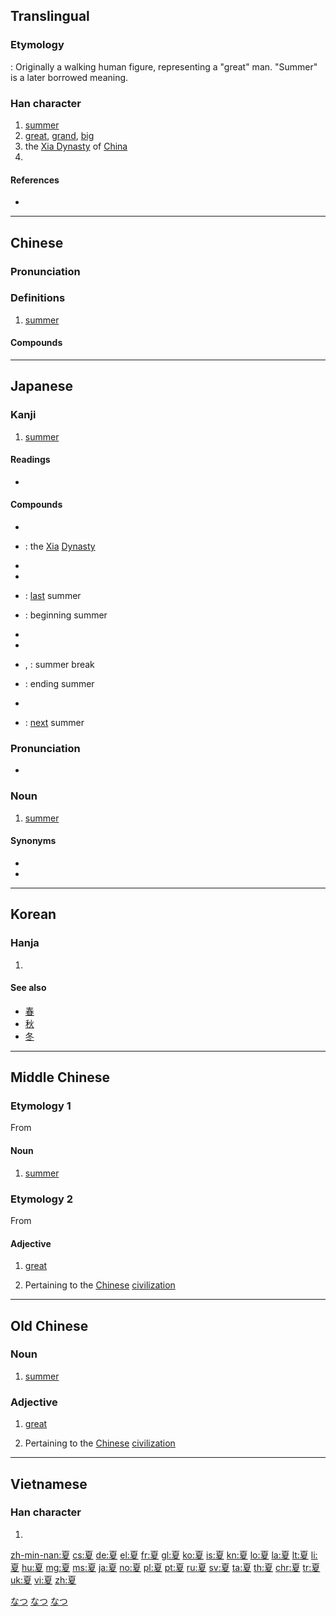 ==Translingual==
{{stroke order|strokes=10}}

===Etymology===
{{Han etyl}}
{{liushu|p}}: Originally a walking human figure, representing a "great" man. "Summer" is a later borrowed meaning.

===Han character===
{{Han char|rn=35|rad=夊|as=07|sn=10|four=10247|canj=MUHE|ids=⿱𦣻夂}}

# [[summer]]
# [[great]], [[grand]], [[big]]
# the [[Xia Dynasty]] of [[China]]
# {{surname|lang=zh}}

====References====
* {{Han ref|kx=0245.120|dkj=05720|dj=0485.290|hdz=20869.100|uh=590F|ud=22799|bh=AE4C|bd=44620}}

----

==Chinese==
{{zh-forms}}

===Pronunciation===
{{zh-pron
|m=xià |ma=zh-xià.ogg
|c=haa6,gaa2
|h=pfs=ha
|md=
|mn=hā/hē
|w=
|mc=y
|oc=y
|cat=n
}}

===Definitions===
{{zh-hanzi}}

# [[summer]]

====Compounds====
{{der3
|{{zh-l|夏播}}
|{{zh-l|夏布}}
|{{zh-l|夏季}}
|{{zh-l|夏曆}}
|{{zh-l|夏糧}}
|{{zh-l|夏令}}
|{{zh-l|夏令時}}
|{{zh-l|夏令營}}
|{{zh-l|夏日}}
|{{zh-l|夏時制}}
|{{zh-l|夏熟}}
|{{zh-l|夏天}}
|{{zh-l|夏衣}}
|{{zh-l|夏至}}
|{{zh-l|夏至草}}
|{{zh-l|夏至點}}
|{{zh-l|夏至線}}
|{{zh-l|夏裝}}
}}
----

==Japanese==

===Kanji===
{{ja-kanji|grade=2|rs=夊07}}

# [[summer]]

====Readings====
* {{ja-readings
|goon=[[げ]] (ge)
|kanon=[[か]] (ka)
|kun=[[なつ]] (natsu)}}

====Compounds====
{{top3}}
* {{ja-r|夏時|げし}}
* {{ja-r|夏朝|^かちょう}}: the [[xia|Xia]] [[dynasty|Dynasty]]
* {{ja-r|夏炉冬扇|かろとうせん}}
* {{ja-r|夏至|げし}}
{{mid3}}
* {{ja-r|昨夏|さっか}}: [[last]] summer
* {{ja-r|初夏|しょか}}: beginning summer
* {{ja-r|夏鳥|なつどり}}
* {{ja-r|夏場|なつば}}
{{mid3}}
* {{ja-r|夏休|なつやすみ}}, {{ja-r|夏休み|なつやすみ}}: summer break
* {{ja-r|晩夏|ばんか}}: ending summer
* {{ja-r|立夏|りっか}}
* {{ja-r|翌夏|よくなつ}}: [[next]] summer
{{bottom}}

===Pronunciation===
{{ja-kanjitab|なつ|yomi=k}}
* {{ja-accent-common|o|な|つ}}

===Noun===
{{ja-noun|なつ}}

# [[summer]] {{gloss|season}}

====Synonyms====
* {{ja-r|夏季|かき}}
* {{ja-r|夏期|かき}}

[[Category:1000 Japanese basic words|なつ]]
[[Category:ja:Calendar terms|なつ]]
[[Category:ja:Seasons|なつ]]

----

==Korean==

===Hanja===
{{ko-hanja|hangeul=[[하]]|rv=ha|mr=ha}}

# {{defn|lang=ko|sort=夊07}}

====See also====
* [[春]]
* [[秋]]
* [[冬]]

----

==Middle Chinese==
{{zh-forms}}

===Etymology 1===
From {{etyl|och|ltc}} {{term|夏|tr=*graʔ-s|lang=och}}

====Noun====
{{head|ltc|noun|sc=Hani|tr=''Karlgren-Li'' xɐ‐, ''Baxter'' hæH}}

# [[summer]]

===Etymology 2===
From {{etyl|och|ltc}} {{term|夏|tr=*graʔ|lang=och}}

====Adjective====
{{head|ltc|noun|sc=Hani|tr=''Karlgren-Li'' xɐ:, ''Baxter'' hæX}}

# [[great]]
# {{context|archaic|lang=ltc}} Pertaining to the [[Chinese]] [[civilization]]

----

==Old Chinese==

===Noun===
{{head|och|noun|tr=*graʔ-s}}

# [[summer]]

===Adjective===
{{head|och|adjective|tr=*graʔ}}

# [[great]]
# {{context|archaic|lang=och}} Pertaining to the [[Chinese]] [[civilization]]

----

==Vietnamese==

===Han character===
{{vi-hantu|[[hạ]], [[hè]]|rs=夊07}}

# {{defn|lang=vi|sort=夊07}}

[[zh-min-nan:夏]]
[[cs:夏]]
[[de:夏]]
[[el:夏]]
[[fr:夏]]
[[gl:夏]]
[[ko:夏]]
[[is:夏]]
[[kn:夏]]
[[lo:夏]]
[[la:夏]]
[[lt:夏]]
[[li:夏]]
[[hu:夏]]
[[mg:夏]]
[[ms:夏]]
[[ja:夏]]
[[no:夏]]
[[pl:夏]]
[[pt:夏]]
[[ru:夏]]
[[sv:夏]]
[[ta:夏]]
[[th:夏]]
[[chr:夏]]
[[tr:夏]]
[[uk:夏]]
[[vi:夏]]
[[zh:夏]]